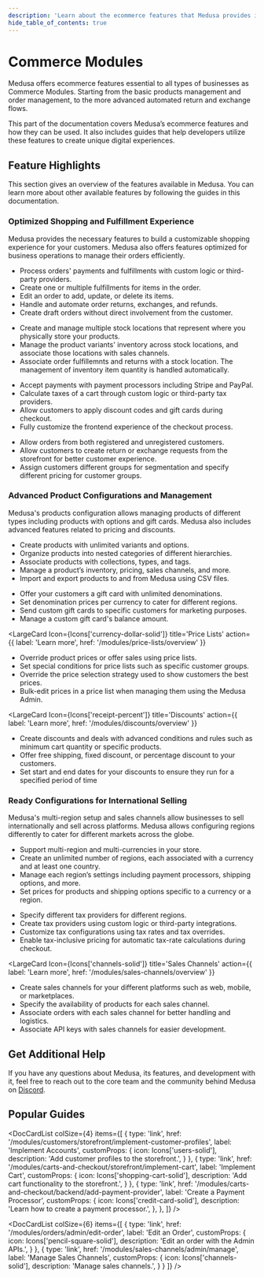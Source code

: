 ```yaml
---
description: 'Learn about the ecommerce features that Medusa provides including order management, product management, multi region and currency support, and more.'
hide_table_of_contents: true
---
```



# Commerce Modules

Medusa offers ecommerce features essential to all types of businesses as Commerce Modules. Starting from the basic products management and order management, to the more advanced automated return and exchange flows.

This part of the documentation covers Medusa’s ecommerce features and how they can be used. It also includes guides that help developers utilize these features to create unique digital experiences.

## Feature Highlights

This section gives an overview of the features available in Medusa. You can learn more about other available features by following the guides in this documentation.

### Optimized Shopping and Fulfillment Experience

Medusa provides the necessary features to build a customizable shopping experience for your customers. Medusa also offers features optimized for business operations to manage their orders efficiently.

<LargeCardList colSize={6}>
  <LargeCard
    Icon={Icons['check-circle-solid']}
    title='Orders'
    action={{
      label: 'Learn more',
      href: '/modules/orders/overview'
    }}
  >

  - Process orders' payments and fulfillments with custom logic or third-party providers.
  - Create one or multiple fulfillments for items in the order.
  - Edit an order to add, update, or delete its items.
  - Handle and automate order returns, exchanges, and refunds.
  - Create draft orders without direct involvement from the customer.


  </LargeCard>
  <LargeCard
    Icon={Icons['building-solid']}
    title='Inventory (Multi-Warehouse)'
    action={{
      label: 'Learn more',
      href: '/modules/multiwarehouse/overview'
    }}
  >

  - Create and manage multiple stock locations that represent where you physically store your products.
  - Manage the product variants' inventory across stock locations, and associate those locations with sales channels.
  - Associate order fulfillemnts and returns with a stock location. The management of inventory item quantity is handled automatically.


  </LargeCard>
  <LargeCard
    Icon={Icons['shopping-cart-solid']}
    title='Cart and Checkout'
    action={{
      label: 'Learn more',
      href: '/modules/carts-and-checkout/overview'
    }}
  >

  - Accept payments with payment processors including Stripe and PayPal.
  - Calculate taxes of a cart through custom logic or third-party tax providers.
  - Allow customers to apply discount codes and gift cards during checkout.
  - Fully customize the frontend experience of the checkout process.


  </LargeCard>
  <LargeCard
    Icon={Icons['users-solid']}
    title='Customers'
    action={{
      label: 'Learn more',
      href: '/modules/customers/overview'
    }}
  >

  - Allow orders from both registered and unregistered customers.
  - Allow customers to create return or exchange requests from the storefront for better customer experience.
  - Assign customers different groups for segmentation and specify different pricing for customer groups.


  </LargeCard>
</LargeCardList>

### Advanced Product Configurations and Management

Medusa's products configuration allows managing products of different types including products with options and gift cards. Medusa also includes advanced features related to pricing and discounts.

<LargeCardList colSize={6}>
  <LargeCard
    Icon={Icons['tag-solid']}
    title='Products'
    action={{
      label: 'Learn more',
      href: '/modules/products/overview'
    }}
  >

  - Create products with unlimited variants and options.
  - Organize products into nested categories of different hierarchies.
  - Associate products with collections, types, and tags.
  - Manage a product’s inventory, pricing, sales channels, and more.
  - Import and export products to and from Medusa using CSV files.


  </LargeCard>
  <LargeCard
    Icon={Icons['gift-solid']}
    title='Gift Cards'
    action={{
      label: 'Learn more',
      href: '/modules/gift-cards/overview'
    }}
  >

  - Offer your customers a gift card with unlimited denominations.
  - Set denomination prices per currency to cater for different regions.
  - Send custom gift cards to specific customers for marketing purposes.
  - Manage a custom gift card's balance amount.


  </LargeCard>

  <LargeCard
    Icon={Icons['currency-dollar-solid']}
    title='Price Lists'
    action={{
      label: 'Learn more',
      href: '/modules/price-lists/overview'
    }}
  >

  - Override product prices or offer sales using price lists.
  - Set special conditions for price lists such as specific customer groups.
  - Override the price selection strategy used to show customers the best prices.
  - Bulk-edit prices in a price list when managing them using the Medusa Admin.


  </LargeCard>

  <LargeCard
    Icon={Icons['receipt-percent']}
    title='Discounts'
    action={{
      label: 'Learn more',
      href: '/modules/discounts/overview'
    }}
  >

  - Create discounts and deals with advanced conditions and rules such as minimum cart quantity or specific products.
  - Offer free shipping, fixed discount, or percentage discount to your customers.
  - Set start and end dates for your discounts to ensure they run for a specified period of time


  </LargeCard>

</LargeCardList>

### Ready Configurations for International Selling

Medusa's multi-region setup and sales channels allow businesses to sell internationally and sell across platforms. Medusa allows configuring regions differently to cater for different markets across the globe.

<LargeCardList colSize={6}>
  <LargeCard
    Icon={Icons['globe-europe-solid']}
    title='Region and Currencies'
    action={{
      label: 'Learn more',
      href: '/modules/regions-and-currencies/overview'
    }}
  >

  - Support multi-region and multi-currencies in your store.
  - Create an unlimited number of regions, each associated with a currency and at least one country.
  - Manage each region’s settings including payment processors, shipping options, and more.
  - Set prices for products and shipping options specific to a currency or a region.


  </LargeCard>
  <LargeCard
    Icon={Icons['cash-solid']}
    title='Taxes'
    action={{
      label: 'Learn more',
      href: '/modules/taxes/overview'
    }}
  >

  - Specify different tax providers for different regions.
  - Create tax providers using custom logic or third-party integrations.
  - Customize tax configurations using tax rates and tax overrides.
  - Enable tax-inclusive pricing for automatic tax-rate calculations during checkout.


  </LargeCard>
</LargeCardList>

<LargeCard
  Icon={Icons['channels-solid']}
  title='Sales Channels'
  action={{
    label: 'Learn more',
    href: '/modules/sales-channels/overview'
  }}
>

- Create sales channels for your different platforms such as web, mobile, or marketplaces.
- Specify the availability of products for each sales channel.
- Associate orders with each sales channel for better handling and logistics.
- Associate API keys with sales channels for easier development.


</LargeCard>

## Get Additional Help

If you have any questions about Medusa, its features, and development with it, feel free to reach out to the core team and the community behind Medusa on [Discord](https://discord.gg/medusajs).

## Popular Guides

<DocCardList colSize={4} items={[
  {
    type: 'link',
    href: '/modules/customers/storefront/implement-customer-profiles',
    label: 'Implement Accounts',
    customProps: {
      icon: Icons['users-solid'],
      description: 'Add customer profiles to the storefront.',
    }
  },
  {
    type: 'link',
    href: '/modules/carts-and-checkout/storefront/implement-cart',
    label: 'Implement Cart',
    customProps: {
      icon: Icons['shopping-cart-solid'],
      description: 'Add cart functionality to the storefront.',
    }
  },
  {
    type: 'link',
    href: '/modules/carts-and-checkout/backend/add-payment-provider',
    label: 'Create a Payment Processor',
    customProps: {
      icon: Icons['credit-card-solid'],
      description: 'Learn how to create a payment processor.',
    },
  },
]} />

<DocCardList colSize={6} items={[
  {
    type: 'link',
    href: '/modules/orders/admin/edit-order',
    label: 'Edit an Order',
    customProps: {
      icon: Icons['pencil-square-solid'],
      description: 'Edit an order with the Admin APIs.',
    }
  },
  {
    type: 'link',
    href: '/modules/sales-channels/admin/manage',
    label: 'Manage Sales Channels',
    customProps: {
      icon: Icons['channels-solid'],
      description: 'Manage sales channels.',
    }
  }
]} />
